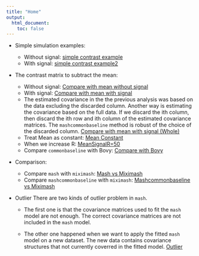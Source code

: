 ```yaml
---
title: "Home"
output:
  html_document:
    toc: false
---
```


* Simple simulation examples:
    + Without signal: [simple contrast example](Simple.Contrast1.html)
    + With signal: [simple contrast example2](Simple.Contrast2.html)
    
* The contrast matrix to subtract the mean:
    + Without signal: [Compare with mean without signal](CompareMeanNonSignal.html)
    + With signal: [Compare with mean with signal](CompareMeanSignalRec.html)
    + The estimated covariance in the the previous analysis was based on the data excluding the discarded column. Another way is estimating the covariance based on the full data. If we discard the ith column, then discard the ith row and ith column of the estimated covariance matrices. The `mashcommonbaseline` method is robust of the choice of the discarded column. [Compare with mean with signal (Whole)](CompareMeanSignalRecWhole.html)
    + Treat Mean as constant: [Mean Constant](CompareMeanSignalRecMis.html)
    + When we increase R: [MeanSignalR=50](CompareMeanSignalRecR50.html)
    + Compare `commonbaseline` with Bovy: [Compare with Bovy](MeanSignal_CondnMean.html)
    
* Comparison:
    + Compare `mash` with `miximash`: [Mash vs Miximash](CompareMashMiximash.html)
    + Compare `mashcommonbaseline` with `miximash`: [Mashcommonbaseline vs Miximash](Simple.Contrast2.miximash.html)
    
* Outlier 
    There are two kinds of outlier problem in `mash`. 

    + The first one is that the covariance matrices used to fit the `mash` model are not enough. The correct covariance matrices are not included in the `mash` model.

    + The other one happened when we want to apply the fitted `mash` model on a new dataset. The new data contains covariance structures that not currently coverred in the fitted model. [Outlier](Outlier_sim.html)

